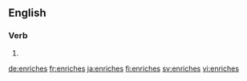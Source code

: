 ==English==

===Verb===
{{head|en}}

# {{en-third-person singular of|enrich}}

[[de:enriches]]
[[fr:enriches]]
[[ja:enriches]]
[[fi:enriches]]
[[sv:enriches]]
[[vi:enriches]]